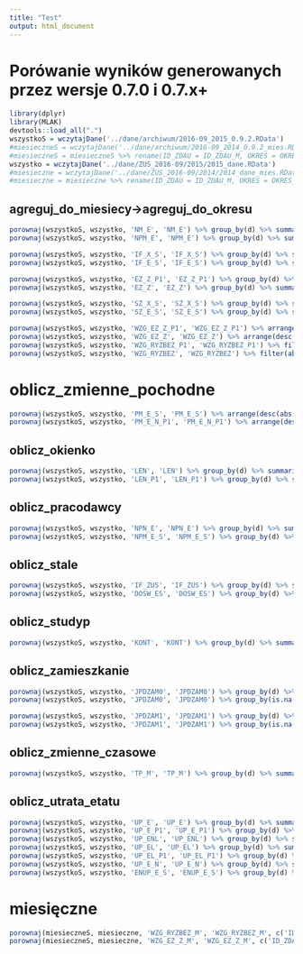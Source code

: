 ```yaml
---
title: "Test"
output: html_document
---
```


# Porówanie wyników generowanych przez wersje 0.7.0 i 0.7.x+

```r
library(dplyr)
library(MLAK)
devtools::load_all(".")
wszystkoS = wczytajDane('../dane/archiwum/2016-09_2015_0.9.2.RData')
#miesieczneS = wczytajDane('../dane/archiwum/2016-09_2014_0.9.2_mies.RData')
#miesieczneS = miesieczneS %>% rename(ID_ZDAU = ID_ZDAU_M, OKRES = OKRES_M) %>% semi_join(wszystkoS %>% select(ID_ZDAU))
wszystko = wczytajDane('../dane/ZUS_2016-09/2015/2015_dane.RData')
#miesieczne = wczytajDane('../dane/ZUS_2016-09/2014/2014_dane_mies.RData')
#miesieczne = miesieczne %>% rename(ID_ZDAU = ID_ZDAU_M, OKRES = OKRES_M) %>% semi_join(wszystko %>% select(ID_ZDAU))
```

## agreguj_do_miesiecy->agreguj_do_okresu

```r
porownaj(wszystkoS, wszystko, 'NM_E', 'NM_E') %>% group_by(d) %>% summarize(n = n()) 
porownaj(wszystkoS, wszystko, 'NPM_E', 'NPM_E') %>% group_by(d) %>% summarize(n = n()) 
```
```r
porownaj(wszystkoS, wszystko, 'IF_X_S', 'IF_X_S') %>% group_by(d) %>% summarize(n = n())
porownaj(wszystkoS, wszystko, 'IF_E_S', 'IF_E_S') %>% group_by(d) %>% summarize(n = n())
```
```r
porownaj(wszystkoS, wszystko, 'EZ_Z_P1', 'EZ_Z_P1') %>% group_by(d) %>% summarize(n = n()) %>% filter(abs(d) > 0.01 | is.na(d) | is.nan(d)) 
porownaj(wszystkoS, wszystko, 'EZ_Z', 'EZ_Z') %>% group_by(d) %>% summarize(n = n()) %>% filter(abs(d) > 0.01 | is.na(d) | is.nan(d)) 
```
```r
porownaj(wszystkoS, wszystko, 'SZ_X_S', 'SZ_X_S') %>% group_by(d) %>% summarize(n = n()) %>% filter(abs(d) > 0.01 | is.na(d) | is.nan(d)) 
porownaj(wszystkoS, wszystko, 'SZ_E_S', 'SZ_E_S') %>% group_by(d) %>% summarize(n = n()) %>% filter(abs(d) > 0.01 | is.na(d) | is.nan(d)) 
```

```r
porownaj(wszystkoS, wszystko, 'WZG_EZ_Z_P1', 'WZG_EZ_Z_P1') %>% arrange(desc(abs(d))) %>% filter(abs(d) > 0.0001 | is.na(d)) %>% arrange(desc(abs(d)))
porownaj(wszystkoS, wszystko, 'WZG_EZ_Z', 'WZG_EZ_Z') %>% arrange(desc(abs(d))) %>% filter(abs(d) > 0.0001 | is.na(d)) %>% arrange(desc(abs(d)))
porownaj(wszystkoS, wszystko, 'WZG_RYZBEZ_P1', 'WZG_RYZBEZ_P1') %>% filter(abs(d) > 0.001 | is.na(d)) %>% arrange(desc(abs(d)))
porownaj(wszystkoS, wszystko, 'WZG_RYZBEZ', 'WZG_RYZBEZ') %>% filter(abs(d) > 0.0001 | is.na(d)) %>% arrange(desc(abs(d)))
```

# oblicz_zmienne_pochodne

```r
porownaj(wszystkoS, wszystko, 'PM_E_S', 'PM_E_S') %>% arrange(desc(abs(d))) %>% filter(abs(d) > 0.0001 | is.na(d)) %>% arrange(desc(abs(d)))
porownaj(wszystkoS, wszystko, 'PM_E_N_P1', 'PM_E_N_P1') %>% arrange(desc(abs(d))) %>% filter(abs(d) > 0.0001 | is.na(d)) %>% arrange(desc(abs(d)))
```

## oblicz_okienko

```r
porownaj(wszystkoS, wszystko, 'LEN', 'LEN') %>% group_by(d) %>% summarize(n = n()) 
porownaj(wszystkoS, wszystko, 'LEN_P1', 'LEN_P1') %>% group_by(d) %>% summarize(n = n()) 
```
## oblicz_pracodawcy

```r
porownaj(wszystkoS, wszystko, 'NPN_E', 'NPN_E') %>% group_by(d) %>% summarize(n = n())
porownaj(wszystkoS, wszystko, 'NPM_E_S', 'NPM_E_S') %>% group_by(d) %>% summarize(n = n()) 
```

## oblicz_stale

```r
porownaj(wszystkoS, wszystko, 'IF_ZUS', 'IF_ZUS') %>% group_by(d) %>% summarize(n = n())
porownaj(wszystkoS, wszystko, 'DOSW_ES', 'DOSW_ES') %>% group_by(d) %>% summarize(n = n())
```

## oblicz_studyp

```r
porownaj(wszystkoS, wszystko, 'KONT', 'KONT') %>% group_by(d) %>% summarize(n = n())
```

## oblicz_zamieszkanie

```r
porownaj(wszystkoS, wszystko, 'JPDZAM0', 'JPDZAM0') %>% group_by(d) %>% summarize(n = n())
porownaj(wszystkoS, wszystko, 'JPDZAM0', 'JPDZAM0') %>% group_by(is.na(a), is.na(b)) %>% summarize(n = n())

porownaj(wszystkoS, wszystko, 'JPDZAM1', 'JPDZAM1') %>% group_by(d) %>% summarize(n = n())
porownaj(wszystkoS, wszystko, 'JPDZAM1', 'JPDZAM1') %>% group_by(is.na(a), is.na(b)) %>% summarize(n = n())
```

## oblicz_zmienne_czasowe

```r
porownaj(wszystkoS, wszystko, 'TP_M', 'TP_M') %>% group_by(d) %>% summarize(n = n()) 
```

## oblicz_utrata_etatu

```r
porownaj(wszystkoS, wszystko, 'UP_E', 'UP_E') %>% group_by(d) %>% summarize(n = n()) 
porownaj(wszystkoS, wszystko, 'UP_E_P1', 'UP_E_P1') %>% group_by(d) %>% summarize(n = n()) 
porownaj(wszystkoS, wszystko, 'UP_ENL', 'UP_ENL') %>% group_by(d) %>% summarize(n = n())
porownaj(wszystkoS, wszystko, 'UP_EL', 'UP_EL') %>% group_by(d) %>% summarize(n = n()) 
porownaj(wszystkoS, wszystko, 'UP_EL_P1', 'UP_EL_P1') %>% group_by(d) %>% summarize(n = n()) 
porownaj(wszystkoS, wszystko, 'UP_E_N', 'UP_E_N') %>% group_by(d) %>% summarize(n = n()) 
porownaj(wszystkoS, wszystko, 'ENUP_E_S', 'ENUP_E_S') %>% group_by(d) %>% summarize(n = n()) 
```

# miesięczne

```r
porownaj(miesieczneS, miesieczne, 'WZG_RYZBEZ_M', 'WZG_RYZBEZ_M', c('ID_ZDAU', 'OKRES')) %>% filter(abs(d) > 0.0001) 
porownaj(miesieczneS, miesieczne, 'WZG_EZ_Z_M', 'WZG_EZ_Z_M', c('ID_ZDAU', 'OKRES')) %>% filter(abs(d) > 0.0001)
```

